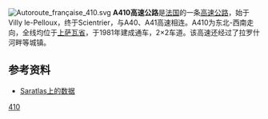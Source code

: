 [[File:Autoroute_française_410.svg|right]]
'''A410高速公路'''是[[法国|法国]]的一条[[高速公路|高速公路]]，始于Villy le-Pelloux，终于Scientrier，与A40、A41高速相连。A410为东北-西南走向，全线均位于[[上萨瓦省|上萨瓦省]]，于1981年建成通车，2×2车道。该高速还经过了拉罗什河畔等城镇。

==参考资料==
*[http://saratlas.free.fr/index.php?page=autoroute&route=a410&lang=fr Saratlas上的数据]{{Wayback|url=http://saratlas.free.fr/index.php?page=autoroute&route=a410&lang=fr |date=20190215092425 }}{{fr}}

{{法国高速公路}}
[[Category:法国高速公路|410]]